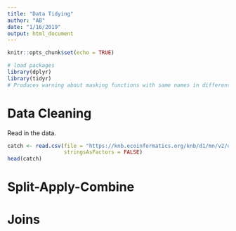 ```yaml
---
title: "Data Tidying"
author: "AB"
date: "1/16/2019"
output: html_document
---
```


```r
knitr::opts_chunk$set(echo = TRUE)
```

```r
# load packages  
library(dplyr)  
library(tidyr) 
# Produces warning about masking functions with same names in different packages. R assumes most recently added package first. Use 'package_name::function_name(...)' to specify that the other package's function should be used. Add warning = FALSE and message = FALSE to suppress warnings. 
```

# Data Cleaning 

Read in the data.

```r
catch <- read.csv(file = "https://knb.ecoinformatics.org/knb/d1/mn/v2/object/df35b.302.1", 
                  stringsAsFactors = FALSE)  
head(catch)  
```

# Split-Apply-Combine  

# Joins  